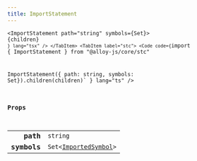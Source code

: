 ```yaml
---
title: ImportStatement
---
```



<Tabs syncKey="component-style">
    <TabItem label="jsx">
        <Code code={`import { ImportStatement } from "@alloy-js/core" 

<ImportStatement path="string" symbols={Set<ImportedSymbol>}>
    {children}
</ImportStatement>`} lang="tsx" />
</TabItem>
<TabItem label="stc">
    <Code code={`import { ImportStatement } from "@alloy-js/core/stc" 

ImportStatement({ path: string, symbols: Set<ImportedSymbol>}).children(children)` } lang="ts" />
</TabItem>
</Tabs>

### Props

<table>
  <tr>
    <td style="text-align: right;font-weight: bold;">path</td>
    <td>
       <code>string</code>
  
  
  
  
  </td>
  </tr>
  <tr>
    <td style="text-align: right;font-weight: bold;">symbols</td>
    <td>
       <code>Set&lt;<a href="/reference/typescript/types/importedsymbol/">ImportedSymbol</a>></code>
  
  
  
  
  </td>
  </tr>
</table>